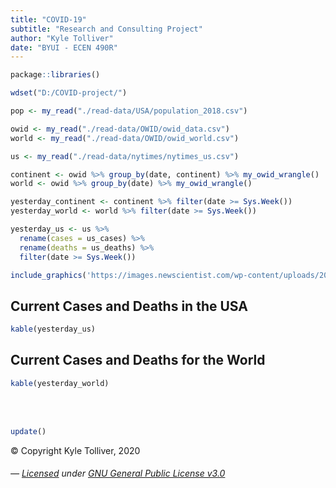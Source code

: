 ```yaml
---
title: "COVID-19"
subtitle: "Research and Consulting Project"
author: "Kyle Tolliver"
date: "BYUI - ECEN 490R"
---
```


```r
package::libraries()

wdset("D:/COVID-project/")

pop <- my_read("./read-data/USA/population_2018.csv")

owid <- my_read("./read-data/OWID/owid_data.csv")
world <- my_read("./read-data/OWID/owid_world.csv")

us <- my_read("./read-data/nytimes/nytimes_us.csv")
```

```r
continent <- owid %>% group_by(date, continent) %>% my_owid_wrangle()
world <- owid %>% group_by(date) %>% my_owid_wrangle() 

yesterday_continent <- continent %>% filter(date >= Sys.Week()) 
yesterday_world <- world %>% filter(date >= Sys.Week()) 

yesterday_us <- us %>% 
  rename(cases = us_cases) %>% 
  rename(deaths = us_deaths) %>% 
  filter(date >= Sys.Week()) 
```

```r
include_graphics('https://images.newscientist.com/wp-content/uploads/2020/02/11165812/c0481846-wuhan_novel_coronavirus_illustration-spl.jpg')
```

## Current Cases and Deaths in the USA

```r
kable(yesterday_us)
```

## Current Cases and Deaths for the World

```r
kable(yesterday_world)
```

<br /> <br />

```r
update()
```

© Copyright Kyle Tolliver, 2020

###### *--- [Licensed](https://github.com/BYUI-COVID/BYUI-COVID.github.io/blob/master/LICENSE) under [GNU General Public License v3.0](./site_libs/LICENSE.txt) *
